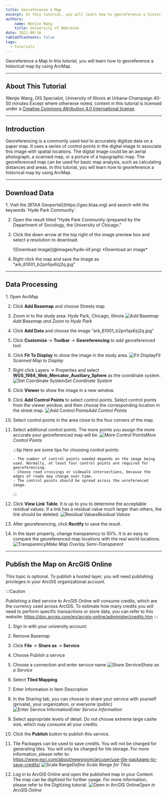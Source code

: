 ```yaml
---
title: Georeference a Map
excerpt: In this tutorial, you will learn how to georeference a historical map by using ArcMap. 
authors:
    name: Wenjie Wang
    title: University of Nebraska
date: 2021-08-16
tableOfContents: false
tags:
  - Tutorials
---
```



<Slideshow>

<CoverSlide>
  <span slot="title">Georeference a Map</span>
  <span slot="subtitle">In this tutorial, you will learn how to georeference a historical map by using ArcMap. </span>
</CoverSlide>

---

## About This Tutorial

<MetadataBlock>
  <Fragment slot="author">
    Wenjie Wang, GIS Specialist, University of Illinois at Urbana-Champaign
  </Fragment>
  <Fragment slot="time">
    40-50 minutes
  </Fragment>
  <Fragment slot="license">
    Except where otherwise noted, content in this tutorial is licensed under a <a href="https://creativecommons.org/licenses/by/4.0/">Creative Commons Attribution 4.0 International license</a>.
  </Fragment>
</MetadataBlock>

---

## Introduction

Georeferencing is a commonly used tool to accurately digitize data on a paper map. It uses a series of control points in the digital image to associate this image with spatial locations. The digital image could be an aerial photograph, a scanned map, or a picture of a topographic map. The georeferenced map can be used for basic map analysis, such as calculating distances and areas. In this tutorial, you will learn how to georeference a historical map by using ArcMap. 

---

## Download Data

<Steps>
1. Visit the [BTAA Geoportal](https://geo.btaa.org) and search with the keywords `Hyde Park Community`.

2. Open the result titled "Hyde Park Community /prepared by the Department of Sociology, the University of Chicago."

3. Click the down arrow at the top right of the image preview box and select a resolution to download.

    <OneThirdLayout>
     ![Download image](@images/hyde-iiif.png)
     *Download an image*
    </OneThirdLayout>

4. Right click the map and save the image as “ark_61001_b2pn1qx6zj2q.jpg”
</Steps>

---

## Data Processing

<Steps>
1. Open ArcMap
   
2. Click **Add Basemap** and choose Streets map
   
3. Zoom in to the study area: Hyde Park, Chicago, Illinois
    <OneThirdLayout>
    ![Add Basemap](@images/basemap.png)*Add Basemap and Zoom to Hyde Park*
    </OneThirdLayout>

4. Click **Add Data** and choose the image “ark_61001_b2pn1qx6zj2q.jpg”
   
5. Click **Customize** -> **Toolbar** -> **Georeferencing** to add georeferenced tool
   
6. Click **Fit To Display** to show the image in the study area.
    <OneThirdLayout>
    ![Fit Display](@images/fit-display.png)*Fit Scanned Map to Display*
    </OneThirdLayout>

7. Right click Layers -> Properties and select **WGS_1984_Web_Mercator_Auxiliary_Sphere** as the coordinate system. 
    <OneThirdLayout>
    ![Set Coordinate System](@images/set-coord-sys.png)*Set Coordinate System*
    </OneThirdLayout>

8. Click **Viewer** to show the image in a new window.
   
9.  Click **Add Control Points** to select control points. Select control points from the viewer window, and then choose the corresponding location in the street map.
    <OneThirdLayout>
    ![Add Control Points](@images/control-points.png)*Add Control Points*
    </OneThirdLayout>

10. Select control points in the area close to the four corners of the map.
    
11. Select additional control points. The more points you assign the more accurate your georeferenced map will be.
    <OneThirdLayout>
    ![More Control Points](@images/point-diagram.png)*More Control Points*
    </OneThirdLayout>

    :::tip
        Here are some tips for choosing control points:

        - The number of control points needed depends on the image being used. Normally, at least four control points are required for georeferencing.
        - Choose road crossings or sidewalk intersections, because the edges of roads may change over time.
        - The control points should be spread across the unreferenced image.
    :::

12. Click **View Link Table**. It is up to you to determine the acceptable residual values. If a link has a residual value much larger than others, the link should be deleted. 
    <OneThirdLayout>
    ![Residual Values](@images/residual-values.png)*Residual Values*
    </OneThirdLayout>

13. After georeferencing, click **Rectify** to save the result.
    
14. In the layer property, change transparency to 50%. It is an easy to compare the georeferenced map locations with the real world locations.
    <OneThirdLayout>
    ![Transparency](@images/transparency.png)*Make Map Overlay Semi-Transparent*
    </OneThirdLayout>

</Steps>

---

## Publish the Map on ArcGIS Online

This topic is optional. To publish a hosted layer, you will need publishing privileges in your ArcGIS organizational account.

:::Caution
	
Publishing a tiled service to ArcGIS Online will consume credits, which are the currency used across ArcGIS. To estimate how many credits you will need to perform specific transactions or store data, you can refer to this website: https://doc.arcgis.com/en/arcgis-online/administer/credits.htm
:::

<Steps>

1. Sign in with your university account.

2. Remove Basemap

3. Click **File** -> **Share as** -> **Service**

4. Choose Publish a service

5. Choose a connection and enter service name
    <OneThirdLayout>
    ![Share Service](@images/share-service.png)*Share as a Service*
    </OneThirdLayout>

6. Select **Tiled Mapping**

7. Enter information in Item Description

8. In the Sharing tab, you can choose to share your service with yourself (private), your organization, or everyone (public) 
    <OneThirdLayout>
    ![Enter Service Information](@images/service-info.png)*Enter Service Information*
    </OneThirdLayout>

9. Select appropriate levels of detail. Do not choose extreme large cashe size, which may consume all your credits. 

10. Click the **Publish** button to publish this service.

11. Tile Packages can be used to save credits. You will not be charged for generating tiles. You will only be charged for tile storage. For more information, please refer to:  https://www.esri.com/about/newsroom/arcuser/use-tile-packages-to-save-credits/
    <OneThirdLayout>
    ![Scale Range](@images/tile-scales.png)*Define Scale Range for Tiles*
    </OneThirdLayout>

12. Log in to ArcGIS Online and open the published map in your Content. The map can be digitized for further usage. For more information, please refer to the Digitizing tutorial.
    <OneThirdLayout>
    ![Open in ArcGIS Online](@images/open-arcgis-online.png)*Open in ArcGIS Online*
    </OneThirdLayout>
</Steps>

</Slideshow>